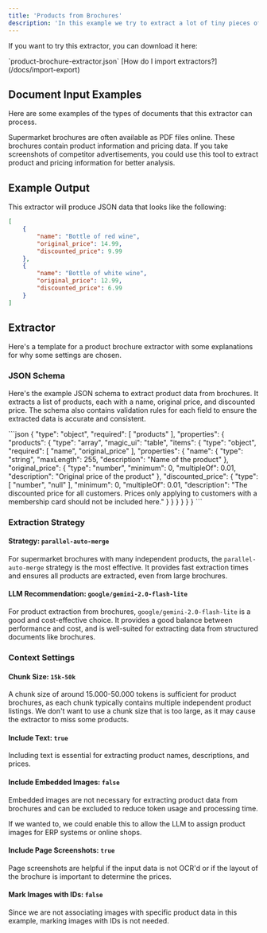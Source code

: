 ```yaml
---
title: 'Products from Brochures'
description: 'In this example we try to extract a lot of tiny pieces of information from a document, in this case product names and prices. The example is useful for automatically importing product and pricing information from online brochures for competitor analysis or other use cases.'
---
```


If you want to try this extractor, you can download it here:

<Card icon="download" title="Download Product Brochure Extractor" href="#" horizontal>
    `product-brochure-extractor.json`
</Card>

<Tip>
[How do I import extractors?](/docs/import-export)
</Tip>


## Document Input Examples

Here are some examples of the types of documents that this extractor can process.

<CardGroup cols={2}>
    <Card title="PDF Brochures" icon="newspaper">
        Supermarket brochures are often available as PDF files online. These brochures contain product information and pricing data.
    </Card>
    <Card title="Online Advertisements" icon="globe">
        If you take screenshots of competitor advertisements, you could use this tool to extract product and pricing information for better analysis.
    </Card>
</CardGroup>

## Example Output

This extractor will produce JSON data that looks like the following:

<CodeGroup>

```json Product Brochure Data
[
    {
        "name": "Bottle of red wine",
        "original_price": 14.99,
        "discounted_price": 9.99
    },
    {
        "name": "Bottle of white wine",
        "original_price": 12.99,
        "discounted_price": 6.99
    }
]
```

</CodeGroup>

## Extractor

Here's a template for a product brochure extractor with some explanations for why some settings are chosen.

### JSON Schema

Here's the example JSON schema to extract product data from brochures. It extracts a list of products, each with a name, original price, and discounted price.
The schema also contains validation rules for each field to ensure the extracted data is accurate and consistent.

<Accordion title="Show Product Brochure Schema">
```json
{
  "type": "object",
  "required": [
    "products"
  ],
  "properties": {
    "products": {
      "type": "array",
      "magic_ui": "table",
      "items": {
        "type": "object",
        "required": [
          "name",
          "original_price"
        ],
        "properties": {
          "name": {
            "type": "string",
            "maxLength": 255,
            "description": "Name of the product"
          },
          "original_price": {
            "type": "number",
            "minimum": 0,
            "multipleOf": 0.01,
            "description": "Original price of the product"
          },
          "discounted_price": {
            "type": [
              "number",
              "null"
            ],
            "minimum": 0,
            "multipleOf": 0.01,
            "description": "The discounted price for all customers. Prices only applying to customers with a membership card should not be included here."
          }
        }
      }
    }
  }
}
```
</Accordion>

### Extraction Strategy

#### Strategy: `parallel-auto-merge`
For supermarket brochures with many independent products, the `parallel-auto-merge` strategy is the most effective. It provides fast extraction times and ensures all products are extracted, even from large brochures.

#### LLM Recommendation: `google/gemini-2.0-flash-lite`
For product extraction from brochures, `google/gemini-2.0-flash-lite` is a good and cost-effective choice. It provides a good balance between performance and cost, and is well-suited for extracting data from structured documents like brochures.

### Context Settings

#### Chunk Size: `15k-50k`
A chunk size of around 15.000-50.000 tokens is sufficient for product brochures, as each chunk typically contains multiple independent product listings.
We don't want to use a chunk size that is too large, as it may cause the extractor to miss some products.

#### Include Text: `true`
Including text is essential for extracting product names, descriptions, and prices.

#### Include Embedded Images: `false`
Embedded images are not necessary for extracting product data from brochures and can be excluded to reduce token usage and processing time.

If we wanted to, we could enable this to allow the LLM to assign product images for ERP systems or online shops.

#### Include Page Screenshots: `true`
Page screenshots are helpful if the input data is not OCR'd or if the layout of the brochure is important to determine the prices.

#### Mark Images with IDs: `false`
Since we are not associating images with specific product data in this example, marking images with IDs is not needed.


<More/>